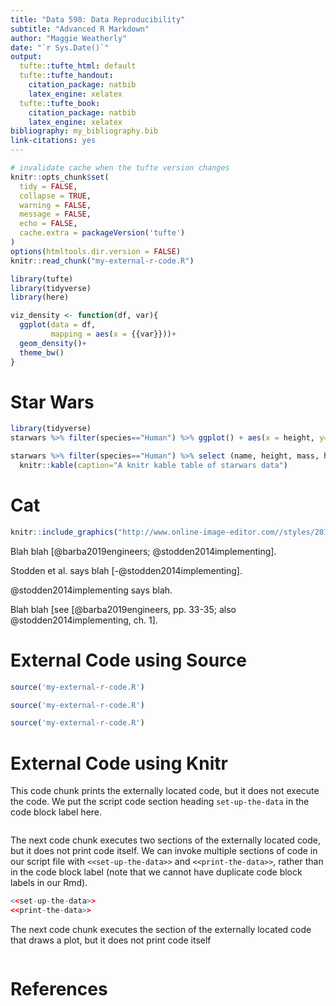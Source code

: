 ```yaml
---
title: "Data 598: Data Reproducibility"
subtitle: "Advanced R Markdown"
author: "Maggie Weatherly"
date: "`r Sys.Date()`"
output:
  tufte::tufte_html: default
  tufte::tufte_handout:
    citation_package: natbib
    latex_engine: xelatex
  tufte::tufte_book:
    citation_package: natbib
    latex_engine: xelatex
bibliography: my_bibliography.bib
link-citations: yes
---
```


```r
# invalidate cache when the tufte version changes
knitr::opts_chunk$set(
  tidy = FALSE,
  collapse = TRUE,
  warning = FALSE,
  message = FALSE,
  echo = FALSE,
  cache.extra = packageVersion('tufte')
)
options(htmltools.dir.version = FALSE)
knitr::read_chunk("my-external-r-code.R")
```

```r
library(tufte)
library(tidyverse)
library(here)
```




```r
viz_density <- function(df, var){
  ggplot(data = df,
         mapping = aes(x = {{var}}))+
  geom_density()+
  theme_bw()
}
```

# Star Wars


```r
library(tidyverse)
starwars %>% filter(species=="Human") %>% ggplot() + aes(x = height, y=mass) + geom_point()
```




```r
starwars %>% filter(species=="Human") %>% select (name, height, mass, homeworld) %>%
  knitr::kable(caption="A knitr kable table of starwars data")
```



# Cat

```r
knitr::include_graphics("http://www.online-image-editor.com//styles/2014/images/example_image.png")
```




Blah blah [@barba2019engineers; @stodden2014implementing].

Stodden et al. says blah [-@stodden2014implementing].

@stodden2014implementing says blah.

Blah blah [see [@barba2019engineers, pp. 33-35; also @stodden2014implementing, ch. 1].

# External Code using Source


```r
source('my-external-r-code.R')
```

```r
source('my-external-r-code.R')
```

```r
source('my-external-r-code.R')
```


# External Code using Knitr


This code chunk prints the externally located code, 
but it does not execute the code. We put the script code section heading `set-up-the-data` in the code block label here.

```r
```

The next code chunk executes two sections of the externally located code, but it does not print code itself. We can invoke multiple sections of code in our script file with `<<set-up-the-data>>` and `<<print-the-data>>`, rather than in the code block label (note that we cannot have duplicate code block labels in our Rmd). 

```r
<<set-up-the-data>>
<<print-the-data>>
```


The next code chunk executes the section of the externally located code that draws a plot, but it does not print code itself

```r

``` 

# References